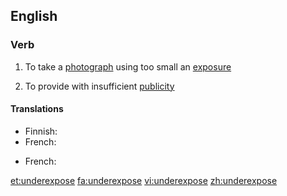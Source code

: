 ==English==

===Verb===
{{en-verb|underexpos|ing}}

#{{photography}} To take a [[photograph]] using too small an [[exposure]]
# To provide with insufficient [[publicity]]

====Translations====
{{trans-top|in photography}}
*Finnish: {{t-|fi|alivalottaa}}
*French: {{t+|fr|sous-exposer}}
{{trans-mid}}
{{trans-bottom}}

{{trans-top|to provide with insufficient publicity}}
*French: {{t+|fr|sous-exposer}}
{{trans-mid}}
{{trans-bottom}}

[[et:underexpose]]
[[fa:underexpose]]
[[vi:underexpose]]
[[zh:underexpose]]